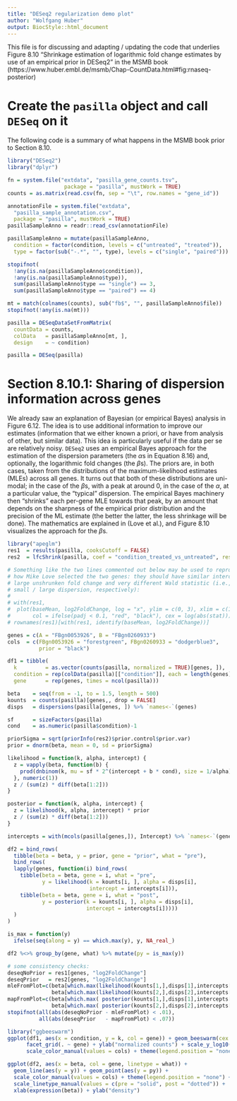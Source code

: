 ```yaml
---
title: "DESeq2 regularization demo plot"
author: "Wolfgang Huber"
output: BiocStyle::html_document
---
```


This file is for discussing and adapting / updating the code that underlies Figure 8.10 "Shrinkage estimation of logarithmic fold change estimates by use of an empirical prior in DESeq2" in the MSMB book (https://www.huber.embl.de/msmb/Chap-CountData.html#fig:rnaseq-posterior)

# Create the `pasilla` object and call `DESeq` on it

The following code is a summary of what happens in the MSMB book prior to Section 8.10.

```r
library("DESeq2")
library("dplyr")
```
```r
fn = system.file("extdata", "pasilla_gene_counts.tsv",
                  package = "pasilla", mustWork = TRUE)
counts = as.matrix(read.csv(fn, sep = "\t", row.names = "gene_id"))

annotationFile = system.file("extdata",
  "pasilla_sample_annotation.csv",
  package = "pasilla", mustWork = TRUE)
pasillaSampleAnno = readr::read_csv(annotationFile)

pasillaSampleAnno = mutate(pasillaSampleAnno,
  condition = factor(condition, levels = c("untreated", "treated")),
  type = factor(sub("-.*", "", type), levels = c("single", "paired")))

stopifnot(
  !any(is.na(pasillaSampleAnno$condition)),
  !any(is.na(pasillaSampleAnno$type)),
  sum(pasillaSampleAnno$type == "single") == 3,
  sum(pasillaSampleAnno$type == "paired") == 4)

mt = match(colnames(counts), sub("fb$", "", pasillaSampleAnno$file))
stopifnot(!any(is.na(mt)))

pasilla = DESeqDataSetFromMatrix(
  countData = counts,
  colData   = pasillaSampleAnno[mt, ],
  design    = ~ condition)

pasilla = DESeq(pasilla)
```


# Section 8.10.1: Sharing of dispersion information across genes

We already saw an explanation of Bayesian (or empirical Bayes) analysis in
Figure 6.12.  The idea is to use additional information to improve our
estimates (information that we either known a priori, or have from analysis of other, but
similar data). This idea is particularly useful if the data per se are relatively noisy.
`DESeq2` uses an empirical Bayes approach for the estimation of the dispersion
parameters (the $\alpha$s in Equation 8.16) and, optionally, the logarithmic fold changes
(the $\beta$s).  The priors are, in both cases, taken from the distributions of the
maximum-likelihood estimates (MLEs) across all genes. It turns out that both of these
distributions are uni-modal; in the case of the $\beta$s, with a peak at around 0, in the
case of the $\alpha$, at a particular value, the "typical" dispersion. The empirical
Bayes machinery then "shrinks" each per-gene MLE towards that peak, by an amount
that depends on the sharpness of the empirical prior distribution and the precision of the
ML estimate (the better the latter, the less shrinkage will be done). The mathematics are
explained in (Love et al.), and Figure 8.10 visualizes the
approach for the $\beta$s.

```r
library("apeglm")
res1  = results(pasilla, cooksCutoff = FALSE)
res2  = lfcShrink(pasilla, coef = "condition_treated_vs_untreated", res = res1)

# Something like the two lines commented out below may be used to reproduce   
# how Mike Love selected the two genes: they should have similar intercepts,
# large unshrunken fold change and very different Wald statistic (i.e., have
# small / large dispersion, respectively):
#
# with(res1,
#  plot(baseMean, log2FoldChange, log = "x", ylim = c(0, 3), xlim = c(10, 1e5),
#       col = ifelse(padj < 0.1, "red", "black"), cex = log(abs(stat))))
# rownames(res1)[with(res1, identify(baseMean, log2FoldChange))]

genes = c(A = "FBgn0053926", B = "FBgn0260933")
cols  = c(FBgn0053926 = "forestgreen", FBgn0260933 = "dodgerblue3", 
          prior = "black")

df1 = tibble(
  k         = as.vector(counts(pasilla, normalized = TRUE)[genes, ]),
  condition = rep(colData(pasilla)[["condition"]], each = length(genes)),
  gene      = rep(genes, times = ncol(pasilla)))

beta    = seq(from = -1, to = 1.5, length = 500)
kounts  = counts(pasilla)[genes,, drop = FALSE]
disps   = dispersions(pasilla[genes, ]) %>% `names<-`(genes)

sf      = sizeFactors(pasilla)
cond    = as.numeric(pasilla$condition)-1 

priorSigma = sqrt(priorInfo(res2)$prior.control$prior.var)
prior = dnorm(beta, mean = 0, sd = priorSigma)

likelihood = function(k, alpha, intercept) {
  z = vapply(beta, function(b) {
    prod(dnbinom(k, mu = sf * 2^(intercept + b * cond), size = 1/alpha))
  }, numeric(1))
  z / (sum(z) * diff(beta[1:2]))
}

posterior = function(k, alpha, intercept) {
  z = likelihood(k, alpha, intercept) * prior
  z / (sum(z) * diff(beta[1:2]))
}

intercepts = with(mcols(pasilla[genes,]), Intercept) %>% `names<-`(genes)

df2 = bind_rows(
  tibble(beta = beta, y = prior, gene = "prior", what = "pre"),
  bind_rows(
  lapply(genes, function(i) bind_rows(
    tibble(beta = beta, gene = i, what = "pre",
           y = likelihood(k = kounts[i, ], alpha = disps[i],
                          intercept = intercepts[i])),
    tibble(beta = beta, gene = i, what = "post",
           y = posterior(k = kounts[i, ], alpha = disps[i],
                         intercept = intercepts[i]))))
  )
)

is_max = function(y)
  ifelse(seq(along = y) == which.max(y), y, NA_real_)

df2 %<>% group_by(gene, what) %>% mutate(py = is_max(y))

# some consistency checks:
deseqNoPrior = res1[genes, "log2FoldChange"]
deseqPrior   = res2[genes, "log2FoldChange"]
mleFromPlot=c(beta[which.max(likelihood(kounts[1,],disps[1],intercepts[1]))],
              beta[which.max(likelihood(kounts[2,],disps[2],intercepts[2]))])
mapFromPlot=c(beta[which.max( posterior(kounts[1,],disps[1],intercepts[1]))],
              beta[which.max( posterior(kounts[2,],disps[2],intercepts[2]))])
stopifnot(all(abs(deseqNoPrior - mleFromPlot) < .01),
          all(abs(deseqPrior   - mapFromPlot) < .07))
```
```r
library("ggbeeswarm")
ggplot(df1, aes(x = condition, y = k, col = gene)) + geom_beeswarm(cex = 5) +
      facet_grid(. ~ gene) + ylab("normalized counts") + scale_y_log10() +
      scale_color_manual(values = cols) + theme(legend.position = "none")
```
```r
ggplot(df2, aes(x = beta, col = gene, linetype = what)) +
  geom_line(aes(y = y)) + geom_point(aes(y = py)) +
  scale_color_manual(values = cols) + theme(legend.position = "none") +
  scale_linetype_manual(values = c(pre = "solid", post = "dotted")) +
  xlab(expression(beta)) + ylab("density")
```

